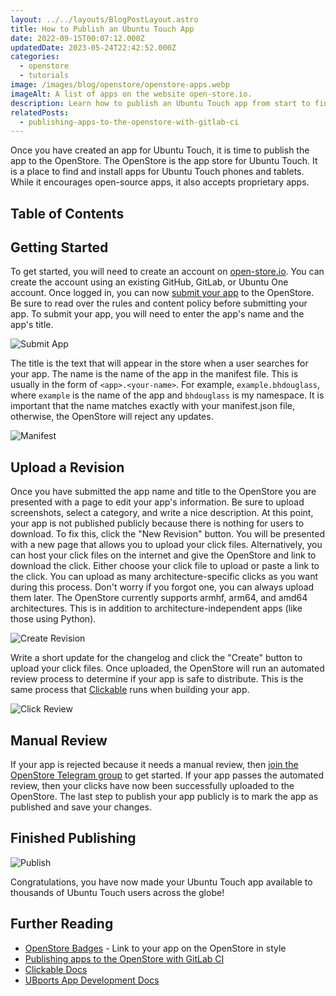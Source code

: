 ```yaml
---
layout: ../../layouts/BlogPostLayout.astro
title: How to Publish an Ubuntu Touch App
date: 2022-09-15T00:07:12.000Z
updatedDate: 2023-05-24T22:42:52.000Z
categories:
  - openstore
  - tutorials
image: /images/blog/openstore/openstore-apps.webp
imageAlt: A list of apps on the website open-store.io.
description: Learn how to publish an Ubuntu Touch app from start to finish.
relatedPosts:
  - publishing-apps-to-the-openstore-with-gitlab-ci
---
```

Once you have created an app for Ubuntu Touch, it is time to publish the app to
the OpenStore. The OpenStore is the app store for Ubuntu Touch. It is a place
to find and install apps for Ubuntu Touch phones and tablets. While it encourages
open-source apps, it also accepts proprietary apps.

## Table of Contents

## Getting Started

To get started, you will need to create an account on [open-store.io](https://open-store.io/login).
You can create the account using an existing GitHub, GitLab, or Ubuntu One account.
Once logged in, you can now [submit your app](https://open-store.io/submit) to the OpenStore.
Be sure to read over the rules and content policy before submitting your app.
To submit your app, you will need to enter the app's name and the app's title.

![Submit App](/images/blog/openstore/submit-tutorial/submit.webp)

The title is the text that will appear in the store when a user searches for your
app. The name is the name of the app in the manifest file. This is usually in the
form of `<app>.<your-name>`. For example, `example.bhdouglass`, where `example`
is the name of the app and `bhdouglass` is my namespace. It is important that
the name matches exactly with your manifest.json file, otherwise, the OpenStore will
reject any updates.

![Manifest](/images/blog/openstore/submit-tutorial/manifest.webp)

<Donate />

## Upload a Revision

Once you have submitted the app name and title to the OpenStore you are presented
with a page to edit your app's information. Be sure to upload screenshots, select
a category, and write a nice description. At this point, your app is not published
publicly because there is nothing for users to download. To fix this, click
the "New Revision" button. You will be presented with a new page that allows you
to upload your click files. Alternatively, you can host your click files on the internet
and give the OpenStore and link to download the click. Either choose your click file
to upload or paste a link to the click. You can upload as many architecture-specific
clicks as you want during this process. Don't worry if you forgot one, you can always
upload them later. The OpenStore currently supports armhf, arm64, and amd64 architectures.
This is in addition to architecture-independent apps (like those using Python).

![Create Revision](/images/blog/openstore/submit-tutorial/create-revision.webp)

Write a short update for the changelog and click the "Create" button to upload
your click files. Once uploaded, the OpenStore will run an automated review
process to determine if your app is safe to distribute. This is the same process
that [Clickable](https://clickable-ut.dev/) runs when building your app.

![Click Review](/images/blog/openstore/submit-tutorial/click-review.webp)

## Manual Review

If your app is rejected because it needs a manual review, then
[join the OpenStore Telegram group](https://open-store.io/telegram) to get started.
If your app passes the automated review, then your clicks have now been successfully
uploaded to the OpenStore. The last step to publish your app publicly is to mark
the app as published and save your changes.

## Finished Publishing

![Publish](/images/blog/openstore/submit-tutorial/publish.webp)

Congratulations, you have now made your Ubuntu Touch app available to thousands
of Ubuntu Touch users across the globe!

## Further Reading

- [OpenStore Badges](../openstore-badges/) - Link to your app on the OpenStore in style
- [Publishing apps to the OpenStore with GitLab CI](../publishing-apps-to-the-openstore-with-gitlab-ci/)
- [Clickable Docs](https://clickable-ut.dev/en/latest/)
- [UBports App Development Docs](https://docs.ubports.com/en/latest/appdev/index.html)
